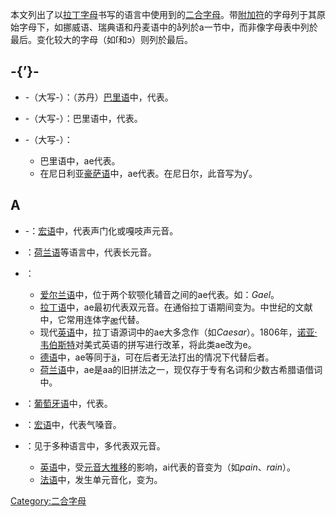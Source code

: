 {{Expand English|List of Latin-script digraphs}}
本文列出了以[[拉丁字母|拉丁字母]]书写的语言中使用到的[[二合字母|二合字母]]。带[[附加符|附加符]]的字母列于其原始字母下，如挪威语、瑞典语和丹麦语中的å列於a一节中，而非像字母表中列於最后。变化较大的字母（如ſ和ɔ）则列於最后。
{{TOC}}

== -{’}- ==
* {{lang|la|'''’b'''}}-（大写{{lang|la|'''’B'''}}-）：（苏丹）[[巴里语|巴里语]]中，代表{{IPA|/[[ɓ|ɓ]]/}}。
* {{lang|la|'''’d'''}}-（大写{{lang|la|'''’D'''}}-）：巴里语中，代表{{IPA|/[[ɗ|ɗ]]/}}。
* {{lang|la|'''’y'''}}-（大写{{lang|la|'''’Y'''}}-）：
** 巴里语中，ae代表{{IPA|/ʔʲ/}}。
** 在尼日利亚[[豪萨语|豪萨语]]中，ae代表{{IPA|/ʔʲ/}}。在尼日尔，此音写为ƴ。

== A ==
* {{lang|la|'''a’'''}}-：[[宏语|宏语]]中，代表声门化或嘎吱声元音{{IPA|[a̰]}}。
* {{lang|la|'''aa'''}}：[[荷兰语|荷兰语]]等语言中，代表长元音{{IPA|[aː]}}。
* {{lang|la|'''ae'''}}：
** [[爱尔兰语|爱尔兰语]]中，位于两个软颚化辅音之间的ae代表{{IPA|[eː]}}。如：''Gael''{{IPA|[ɡˠeːlˠ]}}。
** [[拉丁语|拉丁语]]中，ae最初代表双元音{{IPA|[ai]}}。在通俗拉丁语期间变为{{IPA|[ɛ]}}。中世纪的文献中，它常用连体字[[æ|æ]]代替。
** 现代[[英语|英语]]中，拉丁语源词中的ae大多念作{{IPA|/iː/}}（如''Caesar''）。1806年，[[诺亚·韦伯斯特|诺亚·韦伯斯特]]对美式英语的拼写进行改革，将此类ae改为e。
** [[德语|德语]]中，ae等同于[[ä|ä]]，可在后者无法打出的情况下代替后者。
** [[荷兰语|荷兰语]]中，ae是aa的旧拼法之一，现仅存于专有名词和少数古希腊语借词中。
* {{lang|la|'''ãe'''}}：[[葡萄牙语|葡萄牙语]]中，代表{{IPA|/ɐ̃ĩ̯/}}。
* {{lang|la|'''ah'''}}：[[宏语|宏语]]中，代表气嗓音{{IPA|/a̤/}}。
* {{lang|la|'''ai'''}}：见于多种语言中，多代表双元音{{IPA|/ai/}}。
** [[英语|英语]]中，受[[元音大推移|元音大推移]]的影响，ai代表的音变为{{IPA|/eɪ/}}（如''pain''、''rain''）。
** [[法语|法语]]中，发生单元音化，变为{{IPA|/ɛ/}}。

[[Category:二合字母|Category:二合字母]]